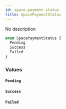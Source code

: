```yaml
---
id: space-payment-status
title: SpacePaymentStatus
---
```



No description

```graphql
enum SpacePaymentStatus {
  Pending
  Success
  Failed
}
```


### Values

#### `Pending` 




#### `Success` 




#### `Failed` 






